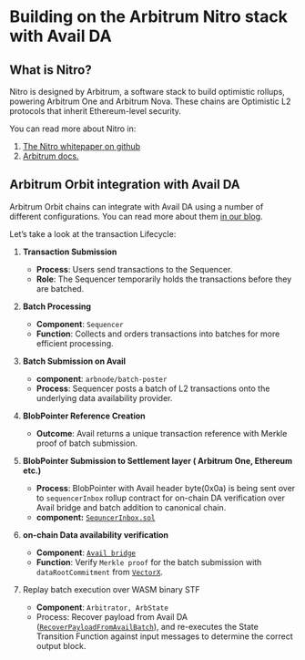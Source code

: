 # Building on the Arbitrum Nitro stack with Avail DA

## What is Nitro?

Nitro is designed by Arbitrum, a software stack to build optimistic rollups, powering Arbitrum One and Arbitrum Nova.
These chains are Optimistic L2 protocols that inherit Ethereum-level security.

You can read more about Nitro in:
1. [The Nitro whitepaper on github](https://github.com/OffchainLabs/nitro/blob/master/docs/Nitro-whitepaper.pdf)
2. [Arbitrum docs.](https://docs.arbitrum.io/how-arbitrum-works/inside-arbitrum-nitro)

## Arbitrum Orbit integration with Avail DA

Arbitrum Orbit chains can integrate with Avail DA using a number of different configurations. You can read more about
them [in our blog](https://blog.availproject.org/avail-ecosystem-series-arbitrum-orbit-chains/).

Let’s take a look at the transaction Lifecycle:

1. **Transaction Submission**
    - **Process**: Users send transactions to the Sequencer.
    - **Role**: The Sequencer temporarily holds the transactions before they are batched.
2. **Batch Processing**
    - **Component**: `Sequencer`
    - **Function**: Collects and orders transactions into batches for more efficient processing.

3. **Batch Submission on Avail**
    - **component**: `arbnode/batch-poster`
    - **Process**: Sequencer posts a batch of L2 transactions onto the underlying data availability provider.

4. **BlobPointer Reference Creation**
    - **Outcome**: Avail returns a unique transaction reference with Merkle proof of 
    batch submission.

5. **BlobPointer Submission to Settlement layer ( Arbitrum One, Ethereum etc.)**
    - **Process**: BlobPointer with Avail header byte(0x0a) is being sent over 
    to `sequencerInbox` rollup contract for on-chain DA verification over Avail 
    bridge and batch addition to canonical chain.
    - **component:** [`SequncerInbox.sol`](https://github.com/availproject/nitro-contracts/blob/data-availability-verification-v2.3.1/src/bridge/SequencerInbox.sol#L587)

6. **on-chain Data availability verification** 
    - **Component**: [`Avail bridge`](https://sepolia.arbiscan.io/address/0x445651a824b8BcAEAcE5FA1D6656e21F3bdac4E2#code)
    - **Function**: Verify `Merkle proof` for the batch submission with `dataRootCommitment` from [`VectorX`](https://sepolia.arbiscan.io/address/0xbc281367e1f2db1c3e92255aa2f040b1c642ec75#events).

7. Replay batch execution over WASM binary STF
    - **Component**: `Arbitrator, ArbState`
    - Process: Recover payload from Avail DA ([`RecoverPayloadFromAvailBatch`](https://github.com/availproject/avail-nitro-adapter/blob/data-availability-verification-v2.3.1/arbstate/inbox.go#L169C6-L169C34)), 
    and re-executes the State Transition Function against input messages to determine 
    the correct output block.
